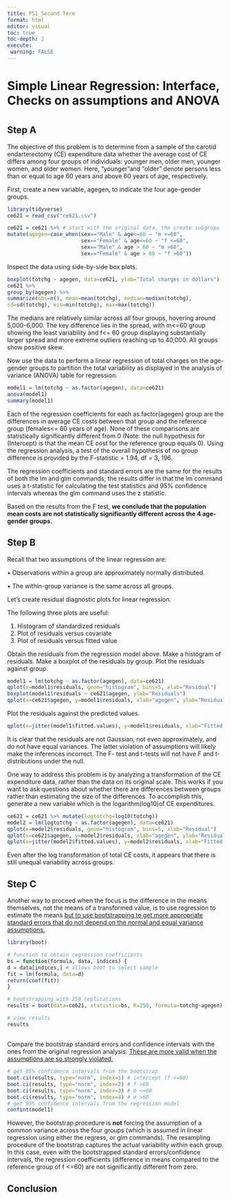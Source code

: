 ```yaml
---
title: PS1_Second Term
format: html
editor: visual
toc: true
toc-depth: 2
execute:
 warning: FALSE
---
```


# Simple Linear Regression: Interface, Checks on assumptions and ANOVA

# 

## Step A

The objective of this problem is to determine from a sample of the carotid endarterectomy (CE) expenditure data whether the average cost of CE differs among four groups of individuals: younger men, older men, younger women, and older women. Here, “younger”and “older” denote persons less than or equal to age 60 years and above 60 years of age, respectively.

First, create a new variable, agegen, to indicate the four age-gender groups.

```r
library(tidyverse)
ce621 = read_csv("ce621.csv")

ce621 = ce621 %>% # start with the original data, the create subgrups
mutate(agegen=case_when(sex=="Male" & age<=60 ~ "m <=60",
                        sex=="Female" & age<=60 ~ "f <=60",
                        sex=="Male" & age > 60 ~ "m >60",
                        sex=="Female" & age > 60 ~ "f >60"))
```

Inspect the data using side-by-side box plots.

```r
boxplot(totchg ~ agegen, data=ce621, ylab="Total charges in dollars")
ce621 %>%
group_by(agegen) %>%
summarize(obs=n(), mean=mean(totchg), median=median(totchg),
sd=sd(totchg), min=min(totchg), max=max(totchg))
```

The medians are relatively similar across all four groups, hovering around 5,000-6,000. The key difference lies in the spread, with m\<=60 group showing the least variability and f\<= 60 group displaying substantially larger spread and more extreme outliers reaching up to 40,000. All groups show positive skew.

Now use the data to perform a linear regression of total charges on the age-gender groups to partition the total variability as displayed in the analysis of variance (ANOVA) table for regression.

```r
model1 = lm(totchg ~ as.factor(agegen), data=ce621)
anova(model1)
summary(model1)


```

Each of the regression coefficients for each as.factor(agegen) group are the differences in average CE costs between that group and the reference group (females\<= 60 years of age). None of these comparisons are statistically significantly different from 0 (Note: the null hypothesis for (Intercept) is that the mean CE cost for the reference group equals 0). Using the regression analysis, a test of the overall hypothesis of no group difference is provided by the F-statistic = 1.94, df = 3, 196.

The regression coefficients and standard errors are the same for the results of both the lm and glm commands; the results differ in that the lm command uses a t-statistic for calculating the test statistics and 95% confidence intervals whereas the glm command uses the z statistic.

Based on the results from the F test, **we conclude that the population mean costs are not statistically significantly different across the 4 age-gender groups.**

## Step B

::: callout-tip
Recall that two assumptions of the linear regression are:

• Observations within a group are approximately normally distributed.

• The within-group variance is the same across all groups.
:::

Let's create residual diagnostic plots for linear regression.

The following three plots are useful:

1.  Histogram of standardized residuals
2.  Plot of residuals versus covariate
3.  Plot of residuals versus fitted value

Obtain the residuals from the regression model above. Make a histogram of residuals. Make a boxplot of the residuals by group. Plot the residuals against group.

```r
model1 = lm(totchg ~ as.factor(agegen), data=ce621)
qplot(x=model1$residuals, geom="histogram", bins=5, xlab="Residual")
boxplot(model1$residuals ~ ce621$agegen, ylab="Residuals")
qplot(x=ce621$agegen, y=model1$residuals, xlab="agegen", ylab="Residuals")
```

Plot the residuals against the predicted values.

```r
qplot(x=jitter(model1$fitted.values), y=model1$residuals, xlab="Fitted values", ylab="Residuals")
```

It is clear that the residuals are not Gaussian, not even approximately, and do not have equal variances. The latter violation of assumptions will likely make the inferences incorrect. The F- test and t-tests will not have F and t-distributions under the null.

One way to address this problem is by analyzing a transformation of the CE expenditure data, rather than the data on its original scale. This works if you want to ask questions about whether there are differences between groups rather than estimating the size of the differences. To accomplish this, generate a new variable which is the logarithm(log10)of CE expenditures.

```r
ce621 = ce621 %>% mutate(logtotchg=log10(totchg))
model2 = lm(logtotchg ~ as.factor(agegen), data=ce621)
qplot(x=model2$residuals, geom="histogram", bins=5, xlab="Residual")
qplot(x=ce621$agegen, y=model2$residuals, xlab="agegen", ylab="Residuals")
qplot(x=jitter(model2$fitted.values), y=model2$residuals, xlab="Fitted values", ylab="Residuals")
```

Even after the log transformation of total CE costs, it appears that there is still unequal variability across groups.

## Step C

Another way to proceed when the focus is the difference in the means themselves, not the means of a transformed value, is to use regression to estimate the means [but to use bootstrapping to get more appropriate standard errors that do not depend on the normal and equal variance assumptions.]{.underline}

```r
library(boot)

# function to obtain regression coefficients
bs = function(formula, data, indices) {
d = data[indices,] # allows boot to select sample
fit = lm(formula, data=d)
return(coef(fit))
}

# bootstrapping with 250 replications
results = boot(data=ce621, statistic=bs, R=250, formula=totchg~agegen)

# view results
results
```

## 

Compare the bootstrap standard errors and confidence intervals with the ones from the original regression analysis. [These are more valid when the assumptions are so strongly violated.]{.underline}

```r
# get 95% confidence intervals from the bootstrap
boot.ci(results, type="norm", index=1) # intercept (f <=60)
boot.ci(results, type="norm", index=2) # f >60
boot.ci(results, type="norm", index=3) # m <=60
boot.ci(results, type="norm", index=4) # m >60
# get 95% confidence intervals from the regression model
confint(model1)
```

However, the bootstrap procedure is **not** forcing the assumption of a common variance across the four
groups (which is assumed in linear regression using either the regress, or glm commands). The
resampling procedure of the bootstrap captures the actual variability within each group. In this case, even with the bootstrapped standard errors/confidence intervals, the regression coefficients
(difference in means compared to the reference group of f \<=60) are not significantly different from zero.

## Conclusion

## 
				

			

		

	

